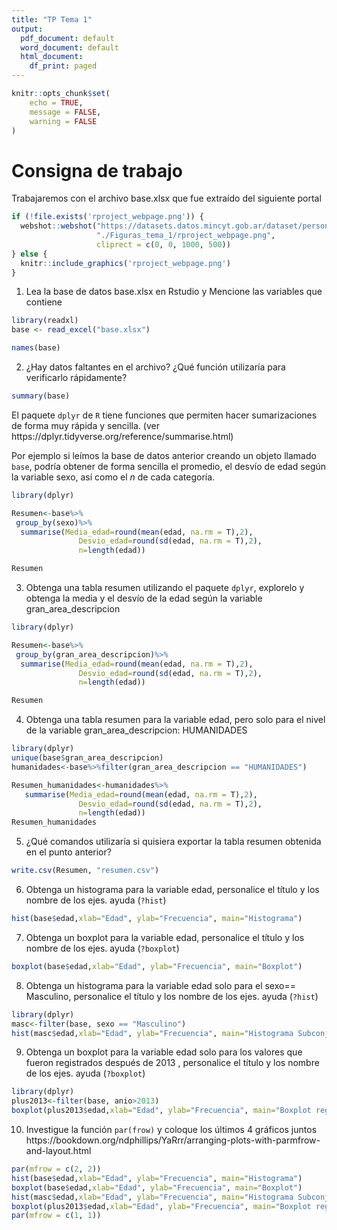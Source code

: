 ```yaml
---
title: "TP Tema 1"
output:
  pdf_document: default
  word_document: default
  html_document:
    df_print: paged
---
```


```r
knitr::opts_chunk$set(
	echo = TRUE,
	message = FALSE,
	warning = FALSE
)
```

# Consigna de trabajo

Trabajaremos con el archivo base.xlsx que fue extraído del siguiente portal

```r
if (!file.exists('rproject_webpage.png')) {
  webshot::webshot("https://datasets.datos.mincyt.gob.ar/dataset/personal-de-ciencia-y-tecnologia", 
                   "./Figuras_tema_1/rproject_webpage.png",
                   cliprect = c(0, 0, 1000, 500))
} else {
  knitr::include_graphics('rproject_webpage.png')
}
```

1. Lea la base de datos base.xlsx en Rstudio y Mencione las variables que contiene

```r
library(readxl)
base <- read_excel("base.xlsx")

```


```r
names(base)
```

2. ¿Hay datos faltantes en el archivo? ¿Qué función utilizaría para verificarlo rápidamente?

```r
summary(base)
```

El paquete `dplyr` de `R` tiene funciones que permiten hacer sumarizaciones de forma muy rápida y sencilla. (ver https://dplyr.tidyverse.org/reference/summarise.html)

Por ejemplo si leímos la base de datos anterior creando un objeto llamado `base`, podría obtener de forma sencilla el promedio, el desvío de edad según la variable sexo, así como el $n$ de cada categoría.

```r
library(dplyr)

Resumen<-base%>%
 group_by(sexo)%>%
  summarise(Media_edad=round(mean(edad, na.rm = T),2), 
               Desvio_edad=round(sd(edad, na.rm = T),2),
               n=length(edad))

Resumen
```

3. Obtenga una tabla resumen utilizando el paquete `dplyr`, explorelo y obtenga la media y el desvío de la edad según la variable gran_area_descripcion


```r
library(dplyr)

Resumen<-base%>%
 group_by(gran_area_descripcion)%>%
  summarise(Media_edad=round(mean(edad, na.rm = T),2), 
               Desvio_edad=round(sd(edad, na.rm = T),2),
               n=length(edad))

Resumen

```

4. Obtenga una tabla resumen para la variable edad, pero solo para el nivel de la variable gran_area_descripcion: HUMANIDADES


```r
library(dplyr)
unique(base$gran_area_descripcion)
humanidades<-base%>%filter(gran_area_descripcion == "HUMANIDADES")

Resumen_humanidades<-humanidades%>%
   summarise(Media_edad=round(mean(edad, na.rm = T),2), 
               Desvio_edad=round(sd(edad, na.rm = T),2),
               n=length(edad))
Resumen_humanidades

```

5. ¿Qué comandos utilizaría si quisiera exportar la tabla resumen obtenida en el punto anterior?

```r
write.csv(Resumen, "resumen.csv")
```

6. Obtenga un histograma para la variable edad, personalice el título y los nombre de los ejes. ayuda (`?hist`)

```r
hist(base$edad,xlab="Edad", ylab="Frecuencia", main="Histograma")
```

7. Obtenga un boxplot para la variable edad, personalice el título y los nombre de los ejes. ayuda (`?boxplot`)


```r
boxplot(base$edad,xlab="Edad", ylab="Frecuencia", main="Boxplot")
```

8. Obtenga un histograma para la variable edad solo para el sexo== Masculino, personalice el título y los nombre de los ejes. ayuda (`?hist`)

```r
library(dplyr)
masc<-filter(base, sexo == "Masculino") 
hist(masc$edad,xlab="Edad", ylab="Frecuencia", main="Histograma Subconjunto Masculino")
```

9. Obtenga un boxplot para la variable edad solo para los valores que fueron registrados después de 2013 , personalice el título y los nombre de los ejes. ayuda (`?boxplot`)


```r
library(dplyr)
plus2013<-filter(base, anio>2013) 
boxplot(plus2013$edad,xlab="Edad", ylab="Frecuencia", main="Boxplot registros despues del 2013")
```

10. Investigue la función `par(frow)` y coloque los últimos 4 gráficos juntos
https://bookdown.org/ndphillips/YaRrr/arranging-plots-with-parmfrow-and-layout.html


```r
par(mfrow = c(2, 2))
hist(base$edad,xlab="Edad", ylab="Frecuencia", main="Histograma")
boxplot(base$edad,xlab="Edad", ylab="Frecuencia", main="Boxplot")
hist(masc$edad,xlab="Edad", ylab="Frecuencia", main="Histograma Subconjunto Masculino")
boxplot(plus2013$edad,xlab="Edad", ylab="Frecuencia", main="Boxplot registros despues del 2013")
par(mfrow = c(1, 1))
```